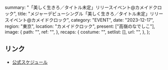   summary: "「美しく生きろ／タイトル未定」リリースイベント@カメイドクロック",
  title: "メジャーデビューシングル「美しく生きろ／タイトル未定」リリースイベント@カメイドクロック",
  category: "EVENT",
  date: "2023-12-17",
  region: "東京",
  location: "カメイドクロック",
  present: ["高嶺のなでしこ"],
  image: {
    path: "",
    ref: "",
  },
  recaps: {
    costume: "",
    setlist: [],
    url: "",
  },
};

## リンク

- [公式スケジュール](https://takanenonadeshiko.jp/?p=1587)
